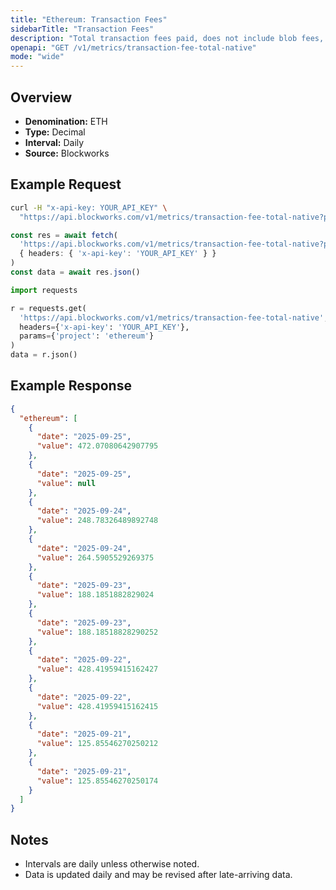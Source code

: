 ```yaml
---
title: "Ethereum: Transaction Fees"
sidebarTitle: "Transaction Fees"
description: "Total transaction fees paid, does not include blob fees, out-of-protocol tips, or additional sources of revenue"
openapi: "GET /v1/metrics/transaction-fee-total-native"
mode: "wide"
---
```


## Overview

- **Denomination:** ETH
- **Type:** Decimal
- **Interval:** Daily
- **Source:** Blockworks

## Example Request

<CodeGroup>

```bash cURL
curl -H "x-api-key: YOUR_API_KEY" \
  "https://api.blockworks.com/v1/metrics/transaction-fee-total-native?project=ethereum"
```

```typescript TypeScript
const res = await fetch(
  'https://api.blockworks.com/v1/metrics/transaction-fee-total-native?project=ethereum',
  { headers: { 'x-api-key': 'YOUR_API_KEY' } }
)
const data = await res.json()
```

```python Python
import requests

r = requests.get(
  'https://api.blockworks.com/v1/metrics/transaction-fee-total-native',
  headers={'x-api-key': 'YOUR_API_KEY'},
  params={'project': 'ethereum'}
)
data = r.json()
```

</CodeGroup>

## Example Response

```json
{
  "ethereum": [
    {
      "date": "2025-09-25",
      "value": 472.07080642907795
    },
    {
      "date": "2025-09-25",
      "value": null
    },
    {
      "date": "2025-09-24",
      "value": 248.78326489892748
    },
    {
      "date": "2025-09-24",
      "value": 264.5905529269375
    },
    {
      "date": "2025-09-23",
      "value": 188.1851882829024
    },
    {
      "date": "2025-09-23",
      "value": 188.18518828290252
    },
    {
      "date": "2025-09-22",
      "value": 428.41959415162427
    },
    {
      "date": "2025-09-22",
      "value": 428.41959415162415
    },
    {
      "date": "2025-09-21",
      "value": 125.85546270250212
    },
    {
      "date": "2025-09-21",
      "value": 125.85546270250174
    }
  ]
}
```

## Notes
- Intervals are daily unless otherwise noted.
- Data is updated daily and may be revised after late-arriving data.